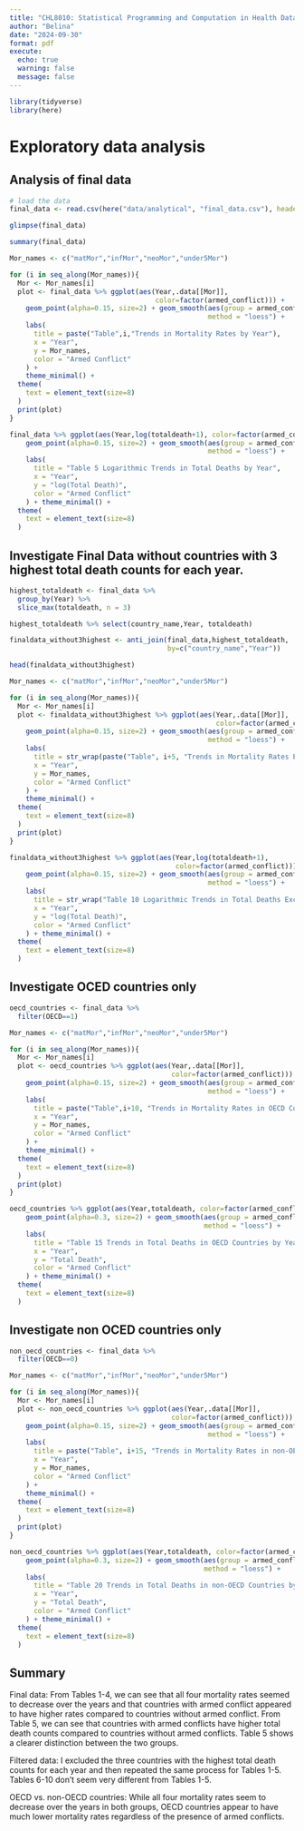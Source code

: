 ```yaml
---
title: "CHL8010: Statistical Programming and Computation in Health Data"
author: "Belina"
date: "2024-09-30"
format: pdf
execute:
  echo: true
  warning: false
  message: false
---
```


```r
library(tidyverse)
library(here)
```

# Exploratory data analysis

## Analysis of final data

```r
# load the data
final_data <- read.csv(here("data/analytical", "final_data.csv"), header = TRUE)
```

```r
glimpse(final_data)
```

```r
summary(final_data)
```

```r
Mor_names <- c("matMor","infMor","neoMor","under5Mor")

for (i in seq_along(Mor_names)){
  Mor <- Mor_names[i]
  plot <- final_data %>% ggplot(aes(Year,.data[[Mor]], 
                                    color=factor(armed_conflict))) +
    geom_point(alpha=0.15, size=2) + geom_smooth(aes(group = armed_conflict),
                                                 method = "loess") +
    labs(
      title = paste("Table",i,"Trends in Mortality Rates by Year"),
      x = "Year",
      y = Mor_names,
      color = "Armed Conflict"
    ) +
    theme_minimal() +
  theme(
    text = element_text(size=8)
  )
  print(plot)
}

```

```r
final_data %>% ggplot(aes(Year,log(totaldeath+1), color=factor(armed_conflict))) +
    geom_point(alpha=0.15, size=2) + geom_smooth(aes(group = armed_conflict), 
                                                 method = "loess") +
    labs(
      title = "Table 5 Logarithmic Trends in Total Deaths by Year",
      x = "Year",
      y = "log(Total Death)",
      color = "Armed Conflict"
    ) + theme_minimal() +
  theme(
    text = element_text(size=8)
  )
```

## Investigate Final Data without countries with 3 highest total death counts for each year.

```r
highest_totaldeath <- final_data %>% 
  group_by(Year) %>%
  slice_max(totaldeath, n = 3)

highest_totaldeath %>% select(country_name,Year, totaldeath)

finaldata_without3highest <- anti_join(final_data,highest_totaldeath,
                                       by=c("country_name","Year"))

head(finaldata_without3highest)
```

```r
Mor_names <- c("matMor","infMor","neoMor","under5Mor")

for (i in seq_along(Mor_names)){
  Mor <- Mor_names[i]
  plot <- finaldata_without3highest %>% ggplot(aes(Year,.data[[Mor]],
                                                   color=factor(armed_conflict))) +
    geom_point(alpha=0.15, size=2) + geom_smooth(aes(group = armed_conflict),
                                                 method = "loess") +
    labs(
      title = str_wrap(paste("Table", i+5, "Trends in Mortality Rates Excluding Countries with the Three Highest Total Death Counts by Year")),
      x = "Year",
      y = Mor_names,
      color = "Armed Conflict"
    ) +
    theme_minimal() +
  theme(
    text = element_text(size=8)
  )
  print(plot)
}
```

```r
finaldata_without3highest %>% ggplot(aes(Year,log(totaldeath+1), 
                                         color=factor(armed_conflict))) +
    geom_point(alpha=0.15, size=2) + geom_smooth(aes(group = armed_conflict),
                                                 method = "loess") +
    labs(
      title = str_wrap("Table 10 Logarithmic Trends in Total Deaths Excluding Countries with the Three Highest Death Counts by Year"),
      x = "Year",
      y = "log(Total Death)",
      color = "Armed Conflict"
    ) + theme_minimal() +
  theme(
    text = element_text(size=8)
  )
```
## Investigate OCED countries only

```r
oecd_countries <- final_data %>%
  filter(OECD==1)

Mor_names <- c("matMor","infMor","neoMor","under5Mor")

for (i in seq_along(Mor_names)){
  Mor <- Mor_names[i]
  plot <- oecd_countries %>% ggplot(aes(Year,.data[[Mor]],
                                        color=factor(armed_conflict))) +
    geom_point(alpha=0.15, size=2) + geom_smooth(aes(group = armed_conflict),
                                                 method = "loess") +
    labs(
      title = paste("Table",i+10, "Trends in Mortality Rates in OECD Countries by Year"),
      x = "Year",
      y = Mor_names,
      color = "Armed Conflict"
    ) +
    theme_minimal() +
  theme(
    text = element_text(size=8)
  )
  print(plot)
}
```

```r
oecd_countries %>% ggplot(aes(Year,totaldeath, color=factor(armed_conflict))) +
    geom_point(alpha=0.3, size=2) + geom_smooth(aes(group = armed_conflict),
                                                method = "loess") +
    labs(
      title = "Table 15 Trends in Total Deaths in OECD Countries by Year",
      x = "Year",
      y = "Total Death",
      color = "Armed Conflict"
    ) + theme_minimal() +
  theme(
    text = element_text(size=8)
  )
```

## Investigate non OCED countries only

```r
non_oecd_countries <- final_data %>%
  filter(OECD==0)

Mor_names <- c("matMor","infMor","neoMor","under5Mor")

for (i in seq_along(Mor_names)){
  Mor <- Mor_names[i]
  plot <- non_oecd_countries %>% ggplot(aes(Year,.data[[Mor]],
                                        color=factor(armed_conflict))) +
    geom_point(alpha=0.15, size=2) + geom_smooth(aes(group = armed_conflict),
                                                 method = "loess") +
    labs(
      title = paste("Table", i+15, "Trends in Mortality Rates in non-OECD Countries by Year"),
      x = "Year",
      y = Mor_names,
      color = "Armed Conflict"
    ) +
    theme_minimal() +
  theme(
    text = element_text(size=8)
  )
  print(plot)
}
```

```r
non_oecd_countries %>% ggplot(aes(Year,totaldeath, color=factor(armed_conflict))) +
    geom_point(alpha=0.3, size=2) + geom_smooth(aes(group = armed_conflict),
                                                method = "loess") +
    labs(
      title = "Table 20 Trends in Total Deaths in non-OECD Countries by Year",
      x = "Year",
      y = "Total Death",
      color = "Armed Conflict"
    ) + theme_minimal() +
  theme(
    text = element_text(size=8)
  )
```

## Summary

Final data: From Tables 1-4, we can see that all four mortality rates seemed to decrease over the years and that countries with armed conflict appeared to have higher rates compared to countries without armed conflict. From Table 5, we can see that countries with armed conflicts have higher total death counts compared to countries without armed conflicts. Table 5 shows a clearer distinction between the two groups.

Filtered data: I excluded the three countries with the highest total death counts for each year and then repeated the same process for Tables 1-5. Tables 6-10 don’t seem very different from Tables 1-5.

OECD vs. non-OECD countries: While all four mortality rates seem to decrease over the years in both groups, OECD countries appear to have much lower mortality rates regardless of the presence of armed conflicts.
